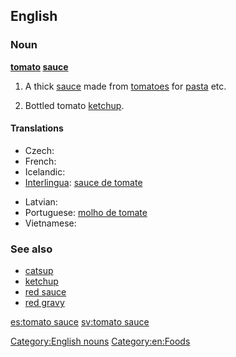 ==English==

===Noun===
'''[[tomato]] [[sauce]]'''

# A thick [[sauce]] made from [[tomato]]es for [[pasta]] etc.
# {{British|Australia|New Zealand}} Bottled tomato [[ketchup]].

====Translations====
{{trans-top|pasta sauce}}
* Czech: {{t|cs|rajská omáčka|f}}
* French: {{t+|fr|sauce tomate|f}}
* Icelandic: {{t+|is|tómatsósa|f}}
* [[Interlingua]]: [[sauce de tomate]]
{{trans-mid}}
* Latvian: {{t-|lv|tomātu mērce|f|xs=Latvian}}
* Portuguese: [[molho de tomate]] {{m}}
* Vietnamese: {{t|vi|nước xốt cà chua}}
{{trans-bottom}}

===See also===
* [[catsup]]
* [[ketchup]]
* [[red sauce]]
* [[red gravy]]

[[Category:English nouns]]
[[Category:en:Foods]]

[[es:tomato sauce]]
[[sv:tomato sauce]]
